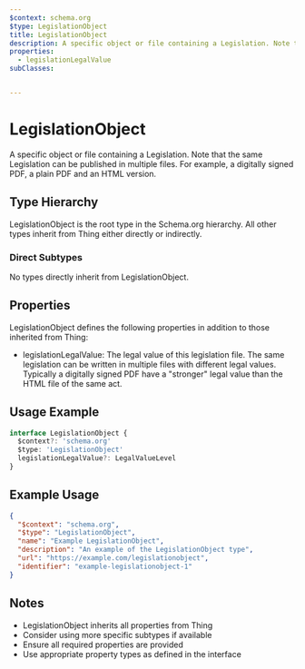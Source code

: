 ```yaml
---
$context: schema.org
$type: LegislationObject
title: LegislationObject
description: A specific object or file containing a Legislation. Note that the same Legislation can be published in multiple files. For example, a digitally signed PDF, a plain PDF and an HTML version.
properties:
  - legislationLegalValue
subClasses:


---
```


# LegislationObject

A specific object or file containing a Legislation. Note that the same Legislation can be published in multiple files. For example, a digitally signed PDF, a plain PDF and an HTML version.

## Type Hierarchy

LegislationObject is the root type in the Schema.org hierarchy. All other types inherit from Thing either directly or indirectly.

### Direct Subtypes

No types directly inherit from LegislationObject.

## Properties

LegislationObject defines the following properties in addition to those inherited from Thing:

- legislationLegalValue: The legal value of this legislation file. The same legislation can be written in multiple files with different legal values. Typically a digitally signed PDF have a "stronger" legal value than the HTML file of the same act.

## Usage Example

```typescript
interface LegislationObject {
  $context?: 'schema.org'
  $type: 'LegislationObject'
  legislationLegalValue?: LegalValueLevel
}
```

## Example Usage

```json
{
  "$context": "schema.org",
  "$type": "LegislationObject",
  "name": "Example LegislationObject",
  "description": "An example of the LegislationObject type",
  "url": "https://example.com/legislationobject",
  "identifier": "example-legislationobject-1"
}
```

## Notes

- LegislationObject inherits all properties from Thing
- Consider using more specific subtypes if available
- Ensure all required properties are provided
- Use appropriate property types as defined in the interface
